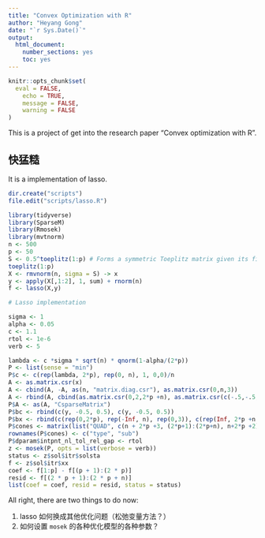 ```yaml
---
title: "Convex Optimization with R"
author: "Heyang Gong"
date: "`r Sys.Date()`"
output: 
  html_document: 
    number_sections: yes
    toc: yes
---
```


```r
knitr::opts_chunk$set(
  eval = FALSE,
	echo = TRUE,
	message = FALSE,
	warning = FALSE
)
```

This is a project of get into the research paper "Convex optimization with R".


## 快猛糙

It is a implementation of lasso.

```r
dir.create("scripts")
file.edit("scripts/lasso.R")
```



```r
library(tidyverse)
library(SparseM)
library(Rmosek)
library(mvtnorm)
n <- 500
p <- 50
S <- 0.5^toeplitz(1:p) # Forms a symmetric Toeplitz matrix given its first row.
toeplitz(1:p)
X <- rmvnorm(n, sigma = S) -> x
y <- apply(X[,1:2], 1, sum) + rnorm(n)
f <- lasso(X,y)

# Lasso implementation

sigma <- 1
alpha <- 0.05
c <- 1.1
rtol <- 1e-6
verb <- 5

lambda <- c *sigma * sqrt(n) * qnorm(1-alpha/(2*p))
P <- list(sense = "min")
P$c <- c(rep(lambda, 2*p), rep(0, n), 1, 0,0)/n
A <- as.matrix.csr(x)
A <- cbind(A, -A, as(n, "matrix.diag.csr"), as.matrix.csr(0,n,3))
A <- rbind(A, cbind(as.matrix.csr(0,2,2*p +n), as.matrix.csr(c(-.5,-.5,1,0,0,1),2,3)))
P$A <- as(A, "CsparseMatrix")
P$bc <- rbind(c(y, -0.5, 0.5), c(y, -0.5, 0.5))
P$bx <- rbind(c(rep(0,2*p), rep(-Inf, n), rep(0,3)), c(rep(Inf, 2*p +n +3)))
P$cones <- matrix(list("QUAD", c(n + 2*p +3, (2*p+1):(2*p+n), n+2*p +2)), 2,1)
rownames(P$cones) <- c("type", "sub")
P$dparam$intpnt_nl_tol_rel_gap <- rtol
z <- mosek(P, opts = list(verbose = verb))
status <- z$sol$itr$solsta
f <- z$sol$itr$xx
coef <- f[1:p] - f[(p + 1):(2 * p)]
resid <- f[(2 * p + 1):(2 * p + n)]
list(coef = coef, resid = resid, status = status)

```

All right, there are two things to do now:

1. lasso 如何换成其他优化问题（松弛变量方法？）
2. 如何设置 `mosek` 的各种优化模型的各种参数？ 

